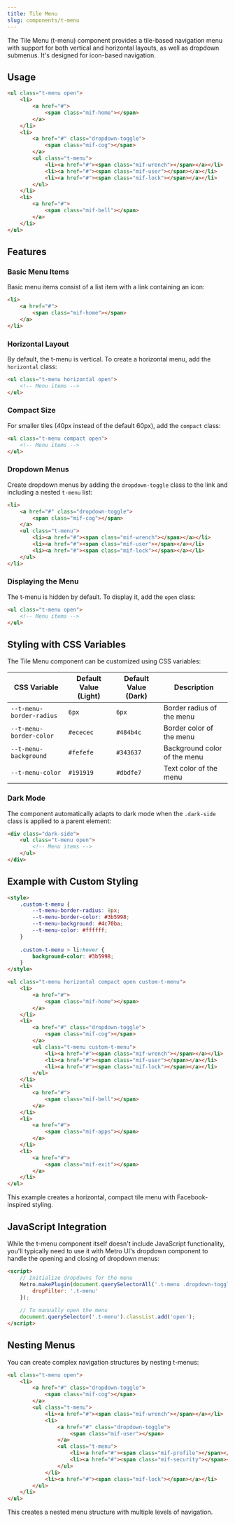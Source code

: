 ```yaml
---
title: Tile Menu
slug: components/t-menu
---
```


The Tile Menu (t-menu) component provides a tile-based navigation menu with support for both vertical and horizontal layouts, as well as dropdown submenus. 
It's designed for icon-based navigation.

## Usage

```html
<ul class="t-menu open">
    <li>
        <a href="#">
            <span class="mif-home"></span>
        </a>
    </li>
    <li>
        <a href="#" class="dropdown-toggle">
            <span class="mif-cog"></span>
        </a>
        <ul class="t-menu">
            <li><a href="#"><span class="mif-wrench"></span></a></li>
            <li><a href="#"><span class="mif-user"></span></a></li>
            <li><a href="#"><span class="mif-lock"></span></a></li>
        </ul>
    </li>
    <li>
        <a href="#">
            <span class="mif-bell"></span>
        </a>
    </li>
</ul>
```

## Features

### Basic Menu Items

Basic menu items consist of a list item with a link containing an icon:

```html
<li>
    <a href="#">
        <span class="mif-home"></span>
    </a>
</li>
```

### Horizontal Layout

By default, the t-menu is vertical. To create a horizontal menu, add the `horizontal` class:

```html
<ul class="t-menu horizontal open">
    <!-- Menu items -->
</ul>
```

### Compact Size

For smaller tiles (40px instead of the default 60px), add the `compact` class:

```html
<ul class="t-menu compact open">
    <!-- Menu items -->
</ul>
```

### Dropdown Menus

Create dropdown menus by adding the `dropdown-toggle` class to the link and including a nested `t-menu` list:

```html
<li>
    <a href="#" class="dropdown-toggle">
        <span class="mif-cog"></span>
    </a>
    <ul class="t-menu">
        <li><a href="#"><span class="mif-wrench"></span></a></li>
        <li><a href="#"><span class="mif-user"></span></a></li>
        <li><a href="#"><span class="mif-lock"></span></a></li>
    </ul>
</li>
```

### Displaying the Menu

The t-menu is hidden by default. To display it, add the `open` class:

```html
<ul class="t-menu open">
    <!-- Menu items -->
</ul>
```

## Styling with CSS Variables

The Tile Menu component can be customized using CSS variables:

| CSS Variable | Default Value (Light) | Default Value (Dark) | Description |
|--------------|----------------------|---------------------|-------------|
| `--t-menu-border-radius` | `6px` | `6px` | Border radius of the menu |
| `--t-menu-border-color` | `#ececec` | `#484b4c` | Border color of the menu |
| `--t-menu-background` | `#fefefe` | `#343637` | Background color of the menu |
| `--t-menu-color` | `#191919` | `#dbdfe7` | Text color of the menu |

### Dark Mode

The component automatically adapts to dark mode when the `.dark-side` class is applied to a parent element:

```html
<div class="dark-side">
    <ul class="t-menu open">
        <!-- Menu items -->
    </ul>
</div>
```

## Example with Custom Styling

```html
<style>
    .custom-t-menu {
        --t-menu-border-radius: 8px;
        --t-menu-border-color: #3b5998;
        --t-menu-background: #4c70ba;
        --t-menu-color: #ffffff;
    }
    
    .custom-t-menu > li:hover {
        background-color: #3b5998;
    }
</style>

<ul class="t-menu horizontal compact open custom-t-menu">
    <li>
        <a href="#">
            <span class="mif-home"></span>
        </a>
    </li>
    <li>
        <a href="#" class="dropdown-toggle">
            <span class="mif-cog"></span>
        </a>
        <ul class="t-menu custom-t-menu">
            <li><a href="#"><span class="mif-wrench"></span></a></li>
            <li><a href="#"><span class="mif-user"></span></a></li>
            <li><a href="#"><span class="mif-lock"></span></a></li>
        </ul>
    </li>
    <li>
        <a href="#">
            <span class="mif-bell"></span>
        </a>
    </li>
    <li>
        <a href="#">
            <span class="mif-apps"></span>
        </a>
    </li>
    <li>
        <a href="#">
            <span class="mif-exit"></span>
        </a>
    </li>
</ul>
```

This example creates a horizontal, compact tile menu with Facebook-inspired styling.

## JavaScript Integration

While the t-menu component itself doesn't include JavaScript functionality, you'll typically need to use it with Metro UI's dropdown component to handle the opening and closing of dropdown menus:

```html
<script>
    // Initialize dropdowns for the menu
    Metro.makePlugin(document.querySelectorAll('.t-menu .dropdown-toggle'), 'dropdown', {
        dropFilter: '.t-menu'
    });
    
    // To manually open the menu
    document.querySelector('.t-menu').classList.add('open');
</script>
```

## Nesting Menus

You can create complex navigation structures by nesting t-menus:

```html
<ul class="t-menu open">
    <li>
        <a href="#" class="dropdown-toggle">
            <span class="mif-cog"></span>
        </a>
        <ul class="t-menu">
            <li><a href="#"><span class="mif-wrench"></span></a></li>
            <li>
                <a href="#" class="dropdown-toggle">
                    <span class="mif-user"></span>
                </a>
                <ul class="t-menu">
                    <li><a href="#"><span class="mif-profile"></span></a></li>
                    <li><a href="#"><span class="mif-security"></span></a></li>
                </ul>
            </li>
            <li><a href="#"><span class="mif-lock"></span></a></li>
        </ul>
    </li>
</ul>
```

This creates a nested menu structure with multiple levels of navigation.